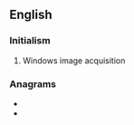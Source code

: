 {{also|wia}}

==English==

===Initialism===
{{rfc-header|Initialism}}
{{head|en|initialism}}

# {{lb|en|computing}} Windows image acquisition

===Anagrams===
* {{l|en|IAW}}
* {{l|en|wai}}